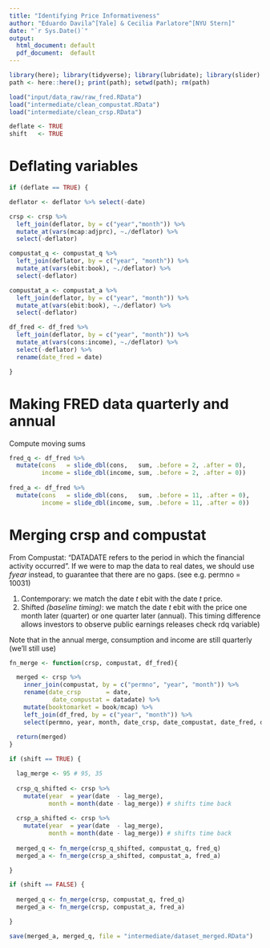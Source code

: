 ```yaml
---
title: "Identifying Price Informativeness"
author: "Eduardo Davila^[Yale] & Cecilia Parlatore^[NYU Stern]"
date: "`r Sys.Date()`"
output:
  html_document: default
  pdf_document:  default
---
```


```r

library(here); library(tidyverse); library(lubridate); library(slider)
path <- here::here(); print(path); setwd(path); rm(path)

load("input/data_raw/raw_fred.RData")
load("intermediate/clean_compustat.RData")
load("intermediate/clean_crsp.RData")

deflate <- TRUE
shift   <- TRUE

```

# Deflating variables

```r

if (deflate == TRUE) {

deflator <- deflator %>% select(-date)

crsp <- crsp %>%
  left_join(deflator, by = c("year","month")) %>%
  mutate_at(vars(mcap:adjprc), ~./deflator) %>%
  select(-deflator)

compustat_q <- compustat_q %>%
  left_join(deflator, by = c("year", "month")) %>%
  mutate_at(vars(ebit:book), ~./deflator) %>%
  select(-deflator)

compustat_a <- compustat_a %>%
  left_join(deflator, by = c("year", "month")) %>%
  mutate_at(vars(ebit:book), ~./deflator) %>%
  select(-deflator)

df_fred <- df_fred %>% 
  left_join(deflator, by = c("year", "month")) %>% 
  mutate_at(vars(cons:income), ~./deflator) %>% 
  select(-deflator) %>% 
  rename(date_fred = date)

}

```

# Making FRED data quarterly and annual

Compute moving sums

```r

fred_q <- df_fred %>%
  mutate(cons   = slide_dbl(cons,   sum, .before = 2, .after = 0),
         income = slide_dbl(income, sum, .before = 2, .after = 0))
  
fred_a <- df_fred %>%
  mutate(cons   = slide_dbl(cons,   sum, .before = 11, .after = 0),
         income = slide_dbl(income, sum, .before = 11, .after = 0))

```

# Merging crsp and compustat

From Compustat: "DATADATE refers to the period in which the financial activity occurred". 
If we were to map the data to real dates, we should use *fyear* instead, to guarantee that there are no gaps. (see e.g. permno = 10031)

1. Contemporary: we match the date $t$ ebit with the date $t$ price.
2. Shifted *(baseline timing)*: we match the date $t$ ebit with the price one month later (quarter) or one quarter later (annual). This timing difference allows investors to observe public earnings releases check rdq variable)

Note that in the annual merge, consumption and income are still quarterly (we'll still use)

```r

fn_merge <- function(crsp, compustat, df_fred){

  merged <- crsp %>%
    inner_join(compustat, by = c("permno", "year", "month")) %>%
    rename(date_crsp       = date, 
            date_compustat = datadate) %>%
    mutate(booktomarket = book/mcap) %>%
    left_join(df_fred, by = c("year", "month")) %>% 
    select(permno, year, month, date_crsp, date_compustat, date_fred, datefrac, everything())
    
  return(merged)
}

if (shift == TRUE) {

  lag_merge <- 95 # 95, 35
      
  crsp_q_shifted <- crsp %>%
    mutate(year  = year(date  - lag_merge),
           month = month(date - lag_merge)) # shifts time back
  
  crsp_a_shifted <- crsp %>%
    mutate(year  = year(date  - lag_merge),
           month = month(date - lag_merge)) # shifts time back
  
  merged_q <- fn_merge(crsp_q_shifted, compustat_q, fred_q)
  merged_a <- fn_merge(crsp_a_shifted, compustat_a, fred_a)

}

if (shift == FALSE) {
  
  merged_q <- fn_merge(crsp, compustat_q, fred_q)
  merged_a <- fn_merge(crsp, compustat_a, fred_a)

}

save(merged_a, merged_q, file = "intermediate/dataset_merged.RData")

```
